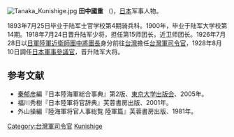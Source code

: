 [[File:Tanaka_Kunishige.jpg|thumb]]
'''田中國重''' （{{bd|1870年|1月18日|1941年|3月9日}})，[[日本|日本]]军事人物。

1893年7月25日毕业于陆军士官学校第4期骑兵科。1900年，毕业于陆军大学校第14期。1918年7月24日晋升陆军少将，担任第15师团长，近卫师团长。1926年7月28日以[[日軍|日軍]][[陸軍|陸軍]][[近衛師團|近衛師團]][[中將|中將]][[團長|團長]]身分前往[[台灣|台灣]]擔任[[台灣軍司令官|台灣軍司令官]]，1928年8月10日調任[[日本|日本]][[軍事參議官|軍事參議官]]，晋升陆军大将。

== 参考文献 ==
* [[秦郁彦|秦郁彦]]編『日本陸海軍総合事典』第2版、[[東京大学出版会|東京大学出版会]]、2005年。
* 福川秀樹『日本陸軍将官辞典』芙蓉書房出版、2001年。
* 外山操編『陸海軍将官人事総覧 陸軍篇』芙蓉書房出版、1981年。
{{start box}}
{{s-before|[[菅野尚一|菅野尚一]]}}
{{s-title|[[台灣軍司令官|台灣軍司令官]]|1926年上任}}
{{s-after|[[菱刈隆|菱刈隆]]}}
{{end box}}

{{日本陸軍大將}}
[[Category:台灣軍司令官|Category:台灣軍司令官]]
[[Category:田中氏|Kunishige]]